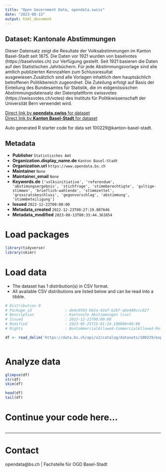 ```yaml
---
title: "Open Government Data, opendata.swiss"
date: "2023-08-13"
output: html_document
---
```


## Dataset: Kantonale Abstimmungen

Dieser Datensatz zeigt die Resultate der Volksabstimmungen im Kanton Basel-Stadt seit 1875. Die Daten vor 1921 wurden von baselvotes (https://baselvotes.ch) zur Verfügung gestellt. Seit 1921 basieren die Daten auf den Statistischen Jahrbüchern. Für jede Abstimmungsvorlage sind alle amtlich publizierten Kennzahlen zum Schlussresultat ausgewiesen.Zusätzlich sind alle Vorlagen inhaltlich dem hauptsächlich betroffenen Politikbereich zugeordnet. Die Zuteilung erfolgt auf Basis der Einteilung des Bundesamtes für Statistik, die im eidgenössischen Abstimmungsdatensatz der Datenplattform swissvotes (https://swissvotes.ch/votes) des Instituts für Politikwissenschaft der Universität Bern verwendet wird.

[Direct link by **opendata.swiss** for dataset](https://opendata.swiss/de/dataset/kantonale-abstimmungen)<br>
[Direct link by **Kanton Basel-Stadt** for dataset](https://data.bs.ch/explore/dataset/100229/)

Auto generated R starter code for data set 100229@kanton-basel-stadt.

## Metadata

- **Publisher** `Statistisches Amt`
- **Organization.display_name.de** `Kanton Basel-Stadt`
- **Organization.url** `https://www.opendata.bs.ch`
- **Maintainer** `None`
- **Maintainer_email** `None`
- **Keywords.de** `['volksinitiative', 'referendum', 'abstimungsergebnis', 'stichfrage', 'stimmberechtigte', 'gultige-stimmen', 'brieflich-wahlende', 'stimmzettel', 'grossratsbeschluss', 'gegenvorschlag', 'abstimmung', 'stimmbeteiligung']`
- **Issued** `2022-12-22T00:00:00`
- **Metadata_created** `2022-12-23T00:27:19.807646`
- **Metadata_modified** `2023-08-13T00:33:44.363854`


# Load packages

```r

library(tidyverse)
library(skimr)

```

# Load data

-   The dataset has 1 distribution(s) in CSV format.
-   All available CSV distributions are listed below and can be read into a tibble.

```r

# Distribution 0
# Package_id               : de4c0593-b62a-42af-b2bf-a6e488ccc827
# Description              : Kantonale Abstimmungen (csv)
# Issued                   : 2022-12-22T00:00:00
# Modified                 : 2023-05-25T15:01:24.198000+00:00
# Rights                   : NonCommercialAllowed-CommercialAllowed-ReferenceRequired

df <- read_delim('https://data.bs.ch/api/v2/catalog/datasets/100229/exports/csv')



```

# Analyze data

```r

glimpse(df)
str(df)
skim(df)

head(df)
tail(df)

```

# Continue your code here...

```r

```

------------------------------------------------------------------------

# Contact

opendata@bs.ch | Fachstelle für OGD Basel-Stadt
